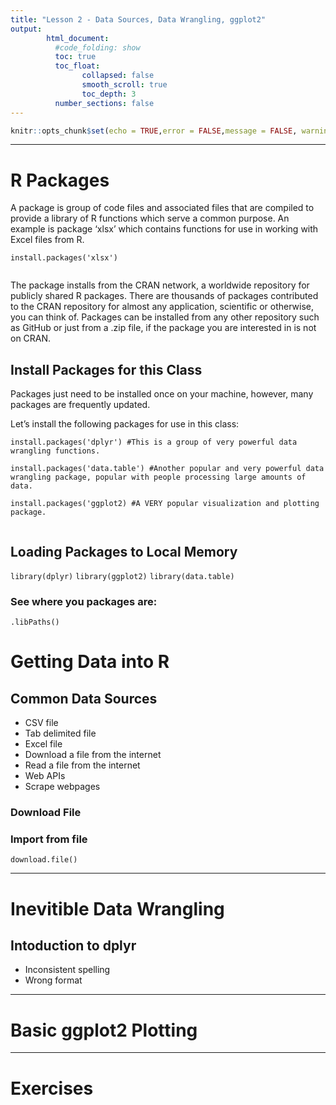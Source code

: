 ```yaml
---
title: "Lesson 2 - Data Sources, Data Wrangling, ggplot2"
output: 
        html_document:
          #code_folding: show
          toc: true
          toc_float: 
                collapsed: false
                smooth_scroll: true
                toc_depth: 3
          number_sections: false
---
```


```r
knitr::opts_chunk$set(echo = TRUE,error = FALSE,message = FALSE, warning = FALSE)
```

<hr>
# R Packages
A package is group of code files and associated files that are compiled to provide a library of R functions which serve a common purpose. An example is package 'xlsx' which contains functions for use in working with Excel files from R.

```
install.packages('xlsx')
    
```
The package installs from the CRAN network, a worldwide repository for publicly shared R packages. There are thousands of packages contributed to the CRAN repository for almost any application, scientific or otherwise, you can think of. Packages can be installed from any other repository such as GitHub or just from a .zip file, if the package you are interested in is not on CRAN.

## Install Packages for this Class
Packages just need to be installed once on your machine, however, many packages are frequently updated.

Let's install the following packages for use in this class:
```
install.packages('dplyr') #This is a group of very powerful data wrangling functions.

install.packages('data.table') #Another popular and very powerful data wrangling package, popular with people processing large amounts of data.

install.packages('ggplot2) #A VERY popular visualization and plotting package.


```
## Loading Packages to Local Memory

`library(dplyr)`
`library(ggplot2)`
`library(data.table)`



### See where you packages are:
`.libPaths()`


# Getting Data into R

## Common Data Sources

* CSV file
* Tab delimited file
* Excel file
* Download a file from the internet
* Read a file from the internet
* Web APIs
* Scrape webpages

### Download File

### Import from file



`download.file()`

<hr>
# Inevitible Data Wrangling

## Intoduction to dplyr

* Inconsistent spelling
* Wrong format

<hr>
# Basic ggplot2 Plotting

<hr>
# Exercises